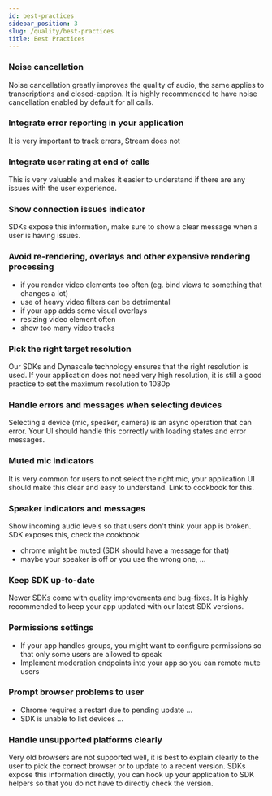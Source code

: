 ```yaml
---
id: best-practices
sidebar_position: 3
slug: /quality/best-practices
title: Best Practices
---
```


### Noise cancellation

Noise cancellation greatly improves the quality of audio, the same applies to transcriptions and closed-caption. It is highly recommended to have noise cancellation enabled by default for all calls.

### Integrate error reporting in your application

It is very important to track errors, Stream does not

### Integrate user rating at end of calls

This is very valuable and makes it easier to understand if there are any issues with the user experience.

### Show connection issues indicator

SDKs expose this information, make sure to show a clear message when a user is having issues.

### Avoid re-rendering, overlays and other expensive rendering processing

- if you render video elements too often (eg. bind views to something that changes a lot)
- use of heavy video filters can be detrimental
- if your app adds some visual overlays
- resizing video element often
- show too many video tracks

### Pick the right target resolution

Our SDKs and Dynascale technology ensures that the right resolution is used. If your application does not need very high resolution, it is still a good practice to set the maximum resolution to 1080p

### Handle errors and messages when selecting devices

Selecting a device (mic, speaker, camera) is an async operation that can error. Your UI should handle this correctly with loading states and error messages.

### Muted mic indicators

It is very common for users to not select the right mic, your application UI should make this clear and easy to understand.
Link to cookbook for this.

### Speaker indicators and messages

Show incoming audio levels so that users don't think your app is broken. SDK exposes this, check the cookbook

- chrome might be muted (SDK should have a message for that)
- maybe your speaker is off or you use the wrong one, ...

### Keep SDK up-to-date

Newer SDKs come with quality improvements and bug-fixes. It is highly recommended to keep your app updated with our latest SDK versions.

### Permissions settings

- If your app handles groups, you might want to configure permissions so that only some users are allowed to speak
- Implement moderation endpoints into your app so you can remote mute users

### Prompt browser problems to user

- Chrome requires a restart due to pending update ...
- SDK is unable to list devices ...

### Handle unsupported platforms clearly

Very old browsers are not supported well, it is best to explain clearly to the user to pick the correct browser or to update to a recent version.
SDKs expose this information directly, you can hook up your application to SDK helpers so that you do not have to directly check the version.
